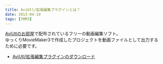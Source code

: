 ```yaml
---
title: AviUtl/拡張編集プラグインとは？
date: 2013-04-19
tags: [YMM3]
---
```

[AviUtlのお部屋](http://spring-fragrance.mints.ne.jp/aviutl/)で配布されているフリーの動画編集ソフト。  
ゆっくりMovieMaker3で作成したプロジェクトを動画ファイルとして出力するために必要です。

- [AviUtl/拡張編集プラグインのダウンロード](/ymm3/tutorial/install/h201341925739519/)